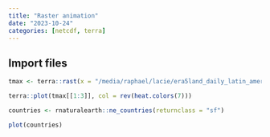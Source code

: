 ```yaml
---
title: "Raster animation"
date: "2023-10-24"
categories: [netcdf, terra]
---
```


## Import files

```r
tmax <- terra::rast(x = "/media/raphael/lacie/era5land_daily_latin_america/2m_temperature_max/2m_temperature_2022-12-01_2022-12-31_day_max.nc")

terra::plot(tmax[[1:3]], col = rev(heat.colors(7)))
```
```r
countries <- rnaturalearth::ne_countries(returnclass = "sf")

plot(countries)
```

